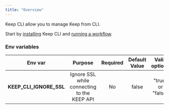 ```yaml
---
title: "Overview"
---
```


Keep CLI allow you to manage Keep from CLI.

Start by [installing](/cli/installation) Keep CLI and [running a workflow](/cli/commands/cli-run).

### Env variables

| Env var | Purpose | Required | Default Value | Valid options |
|:-------------------:|:-------:|:----------:|:-------------:|:-------------:|
| **KEEP_CLI_IGNORE_SSL** | Ignore SSL while connecting to the KEEP API | No | false | "true" or "false" |
